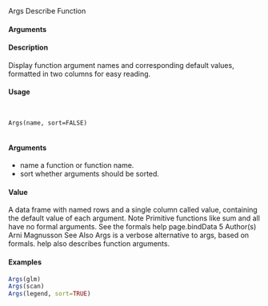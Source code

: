 Args
Describe Function 
</code></pre>
#### Arguments


#### Description

Display function argument names and corresponding default values, formatted in two columns for
easy reading.

#### Usage
<pre><code>

Args(name, sort=FALSE)

</code></pre>
#### Arguments

* name a function or function name.
* sort whether arguments should be sorted.

#### Value

A data frame with named rows and a single column called value, containing the default value of
each argument.
Note
Primitive functions like sum and all have no formal arguments. See the formals help page.bindData
5
Author(s)
Arni Magnusson
See Also
Args is a verbose alternative to args, based on formals.
help also describes function arguments.

#### Examples
```r

Args(glm)
Args(scan)
Args(legend, sort=TRUE)
```

